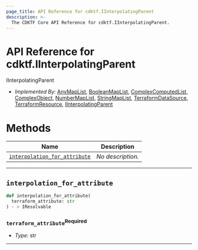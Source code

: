 ```yaml
---
page_title: API Reference for cdktf.IInterpolatingParent
description: >-
  The CDKTF Core API Reference for cdktf.IInterpolatingParent.
---
```


<!-- This file is generated through yarn generate-docs -->

# API Reference for cdktf.IInterpolatingParent

   IInterpolatingParent <a name="IInterpolatingParent" id="cdktf.IInterpolatingParent"></a>
  
  - *Implemented By:* <a href="#cdktf.AnyMapList">AnyMapList</a>, <a href="#cdktf.BooleanMapList">BooleanMapList</a>, <a href="#cdktf.ComplexComputedList">ComplexComputedList</a>, <a href="#cdktf.ComplexObject">ComplexObject</a>, <a href="#cdktf.NumberMapList">NumberMapList</a>, <a href="#cdktf.StringMapList">StringMapList</a>, <a href="#cdktf.TerraformDataSource">TerraformDataSource</a>, <a href="#cdktf.TerraformResource">TerraformResource</a>, <a href="#cdktf.IInterpolatingParent">IInterpolatingParent</a>
  
  # Methods <a name="Methods" id="Methods"></a>
  
  | **Name** | **Description** |
  | --- | --- |
  | <code><a href="#cdktf.IInterpolatingParent.interpolationForAttribute">interpolation_for_attribute</a></code> | *No description.* |
  
  ---
  
  ## `interpolation_for_attribute` <a name="interpolation_for_attribute" id="cdktf.IInterpolatingParent.interpolationForAttribute"></a>
  
  ```python
  def interpolation_for_attribute(
    terraform_attribute: str
 ) - > IResolvable
  ```
  
  ### `terraform_attribute`<sup>Required</sup> <a name="terraform_attribute" id="cdktf.IInterpolatingParent.interpolationForAttribute.parameter.terraformAttribute"></a>
  
  - *Type:* str
  
  ---
  
  
